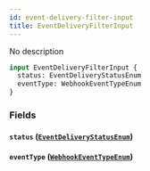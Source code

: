 ```yaml
---
id: event-delivery-filter-input
title: EventDeliveryFilterInput
---
```


No description

```graphql
input EventDeliveryFilterInput {
  status: EventDeliveryStatusEnum
  eventType: WebhookEventTypeEnum
}
```

### Fields

#### `status` ([`EventDeliveryStatusEnum`](../../../developer/api-reference/enums/event-delivery-status-enum))

#### `eventType` ([`WebhookEventTypeEnum`](../../../developer/api-reference/enums/webhook-event-type-enum))
